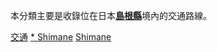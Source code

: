 {{Catnav|頁面分類|各種主題的頁面分類|按國家分類|各國交通|日本交通|中國地方交通}}
{{Catnav|頁面分類|人类社会|交通|各國交通|日本交通|中國地方交通}}

本分類主要是收錄位在日本'''[[島根縣|島根縣]]'''境內的交通路線。
{{日本行政區劃分類導航|交通}}
{{Commons category|Transport in Shimane prefecture}}

[[Category:島根縣|交通]]
[[Category:中國地方交通|* Shimane]]
[[Category:日本各都道府縣交通|Shimane]]